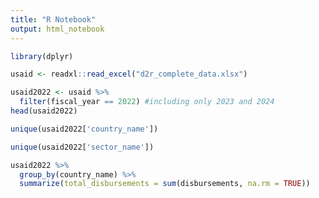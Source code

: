 ---
title: "R Notebook"
output: html_notebook
---
```{r}
library(dplyr)
```


```{r}
usaid <- readxl::read_excel("d2r_complete_data.xlsx")

```

```{r}
usaid2022 <- usaid %>% 
  filter(fiscal_year == 2022) #including only 2023 and 2024
head(usaid2022)
```
```{r}
unique(usaid2022['country_name'])
```
```{r}
unique(usaid2022['sector_name'])
```
```{r}
usaid2022 %>% 
  group_by(country_name) %>%
  summarize(total_disbursements = sum(disbursements, na.rm = TRUE))
```

